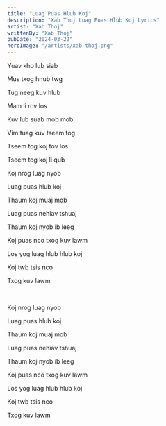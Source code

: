 ```yaml
---
title: "Luag Puas Hlub Koj"
description: "Xab Thoj Luag Puas Hlub Koj Lyrics"
artist: "Xab Thoj"
writtenBy: "Xab Thoj"
pubDate: "2024-03-22"
heroImage: "/artists/xab-thoj.png"
---
```


Yuav kho lub siab

Mus txog hnub twg

Tug neeg kuv hlub

Mam li rov los

Kuv lub suab mob mob

Vim tuag kuv tseem tog

Tseem tog koj tov los

Tseem tog koj li qub

Koj nrog luag nyob

Luag puas hlub koj

Thaum koj muaj mob

Luag puas nehiav tshuaj

Thaum koj nyob ib leeg

Koj puas nco txog kuv lawm

Los yog luag hlub hlub koj

Koj twb tsis nco

Txog kuv lawm

<br />

Koj nrog luag nyob

Luag puas hlub koj

Thaum koj muaj mob

Luag puas nehiav tshuaj

Thaum koj nyob ib leeg

Koj puas nco txog kuv lawm

Los yog luag hlub hlub koj

Koj twb tsis nco

Txog kuv lawm
